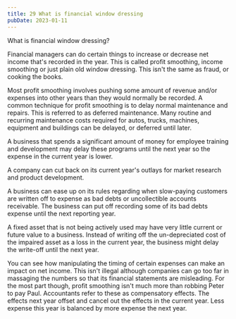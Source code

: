 ```yaml
---
title: 29 What is financial window dressing
pubDate: 2023-01-11
---
```


What is financial window dressing?

Financial managers can do certain things to increase or decrease net income that's recorded in the year. This is called profit smoothing, income smoothing or just plain old window dressing. This isn't the same as fraud, or cooking the books.

Most profit smoothing involves pushing some amount of revenue and/or expenses into other years than they would normally be recorded. A common technique for profit smoothing is to delay normal maintenance and repairs. This is referred to as deferred maintenance. Many routine and recurring maintenance costs required for autos, trucks, machines, equipment and buildings can be delayed, or deferred until later. 

A business that spends a significant amount of money for employee training and development may delay these programs until the next year so the expense in the current year is lower.

A company can cut back on its current year's outlays for market research and product development.

A business can ease up on its rules regarding when slow-paying customers are written off to expense as bad debts or uncollectible accounts receivable. The business can put off recording some of its bad debts expense until the next reporting year.

A fixed asset that is not being actively used may have very little current or future value to a business. Instead of writing off the un-depreciated cost of the impaired asset as a loss in the current year, the business might delay the write-off until the next year.

You can see how manipulating the timing of certain expenses can make an impact on net income. This isn't illegal although companies can go too far in massaging the numbers so that its financial statements are misleading. For the most part though, profit smoothing isn't much more than robbing Peter to pay Paul. Accountants refer to these as compensatory effects. The effects next year offset and cancel out the effects in the current year. Less expense this year is balanced by more expense the next year.
